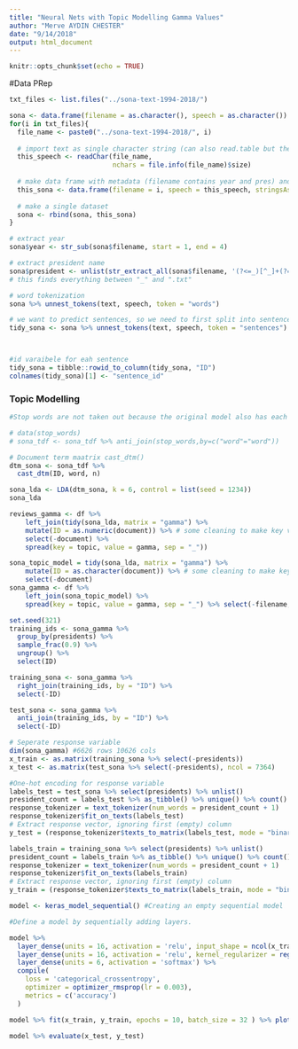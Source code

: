 ```yaml
---
title: "Neural Nets with Topic Modelling Gamma Values"
author: "Merve AYDIN CHESTER"
date: "9/14/2018"
output: html_document
---
```


```r
knitr::opts_chunk$set(echo = TRUE)
```
#Data PRep
```r
txt_files <- list.files("../sona-text-1994-2018/")

sona <- data.frame(filename = as.character(), speech = as.character())
for(i in txt_files){
  file_name <- paste0("../sona-text-1994-2018/", i)
  
  # import text as single character string (can also read.table but the "seperator" causes problems)
  this_speech <- readChar(file_name, 
                          nchars = file.info(file_name)$size)
  
  # make data frame with metadata (filename contains year and pres) and speech
  this_sona <- data.frame(filename = i, speech = this_speech, stringsAsFactors = FALSE)
  
  # make a single dataset
  sona <- rbind(sona, this_sona)
}

# extract year
sona$year <- str_sub(sona$filename, start = 1, end = 4)

# extract president name
sona$president <- unlist(str_extract_all(sona$filename, '(?<=_)[^_]+(?=.txt)'))
# this finds everything between "_" and ".txt"

# word tokenization
sona %>% unnest_tokens(text, speech, token = "words")

# we want to predict sentences, so we need to first split into sentences
tidy_sona <- sona %>% unnest_tokens(text, speech, token = "sentences")



#id varaibele for eah sentence
tidy_sona = tibble::rowid_to_column(tidy_sona, "ID")
colnames(tidy_sona)[1] <- "sentence_id"
```

### Topic Modelling
```r
#Stop words are not taken out because the original model also has each and every word, so it would not be 

# data(stop_words)
# sona_tdf <- sona_tdf %>% anti_join(stop_words,by=c("word"="word"))

# Document term maatrix cast_dtm()
dtm_sona <- sona_tdf %>% 
  cast_dtm(ID, word, n)

sona_lda <- LDA(dtm_sona, k = 6, control = list(seed = 1234))
sona_lda

reviews_gamma <- df %>% 
    left_join(tidy(sona_lda, matrix = "gamma") %>% 
    mutate(ID = as.numeric(document)) %>% # some cleaning to make key variable (reviewId) usable
    select(-document) %>%
    spread(key = topic, value = gamma, sep = "_"))

sona_topic_model = tidy(sona_lda, matrix = "gamma") %>% 
    mutate(ID = as.character(document)) %>% # some cleaning to make key variable (reviewId) usable
    select(-document)
sona_gamma <- df %>% 
    left_join(sona_topic_model) %>%
    spread(key = topic, value = gamma, sep = "_") %>% select(-filename, -year, -text, -topic_NA)
```

```r
set.seed(321)
training_ids <- sona_gamma %>% 
  group_by(presidents) %>% 
  sample_frac(0.9) %>% 
  ungroup() %>%
  select(ID)

training_sona <- sona_gamma %>% 
  right_join(training_ids, by = "ID") %>%
  select(-ID)

test_sona <- sona_gamma %>% 
  anti_join(training_ids, by = "ID") %>%
  select(-ID)
```

```r
# Seperate response variable
dim(sona_gamma) #6626 rows 10626 cols
x_train <- as.matrix(training_sona %>% select(-presidents))
x_test <- as.matrix(test_sona %>% select(-presidents), ncol = 7364)

#One-hot encoding for response variable
labels_test = test_sona %>% select(presidents) %>% unlist()
president_count = labels_test %>% as_tibble() %>% unique() %>% count()
response_tokenizer = text_tokenizer(num_words = president_count + 1)
response_tokenizer$fit_on_texts(labels_test)
# Extract response vector, ignoring first (empty) column
y_test = (response_tokenizer$texts_to_matrix(labels_test, mode = "binary"))[,-1]

labels_train = training_sona %>% select(presidents) %>% unlist()
president_count = labels_train %>% as_tibble() %>% unique() %>% count()
response_tokenizer = text_tokenizer(num_words = president_count + 1)
response_tokenizer$fit_on_texts(labels_train)
# Extract response vector, ignoring first (empty) column
y_train = (response_tokenizer$texts_to_matrix(labels_train, mode = "binary"))[,-1]
```

```r

model <- keras_model_sequential() #Creating an empty sequential model

#Define a model by sequentially adding layers.

model %>%
  layer_dense(units = 16, activation = 'relu', input_shape = ncol(x_train)) %>%
  layer_dense(units = 16, activation = 'relu', kernel_regularizer = regularizer_l1_l2(l1 = 0.01, l2 = 0.01), bias_initializer = initializer_glorot_normal()) %>%
  layer_dense(units = 6, activation = 'softmax') %>%
  compile(
    loss = 'categorical_crossentropy',
    optimizer = optimizer_rmsprop(lr = 0.003),
    metrics = c('accuracy')
  )

model %>% fit(x_train, y_train, epochs = 10, batch_size = 32 ) %>% plot()

model %>% evaluate(x_test, y_test)

```

